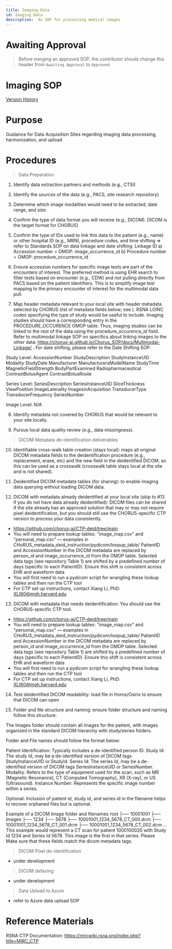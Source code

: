```yaml
---
title: Imaging Data
id: Imaging Data
description:  An SOP for processing medical images
---
```


# Awaiting Approval 
> Before merging an approved SOP, the contributor should change this header from `Awaiting Approval` to `Approved`

# Imaging SOP
[Version History](https://github.com/chorus-ai/Chorus_SOP/commits/review-imaging/sop-website/docs/Imaging-Data/review-imaging.mdx)

# Purpose

Guidance for Data Acquisition Sites regarding imaging data processing, harmonization, and upload

# Procedures

> Data Preparation
1. Identify data extraction partners and methods (e.g., CTSI) 

2. Identify the sources of the data (e.g., PACS, site research repository) 

3. Determine which image modalities would need to be extracted, date range, and size 

4. Confirm the type of data format you will receive (e.g., DICOM). DICOM is the target format for CHORUS) 

5. Confirm the type of IDs used to link this data to the patient (e.g., name) or other hospital ID (e.g., MRN), procedure codes, and time shifting => refer to Standards SOP on data linkage and date shifting. Linkage ID
a)	Accession number = OMOP: image_occurrence_id 
b)	Procedure number = OMOP: procedure_occurrence_id

6. Ensure accession numbers for specific image tests are part of the encounters of interest. The preferred method is using EHR search to filter tests based on encounter (e.g., CDW) and not pulling directly from PACS based on the patient identifiers. This is to simplify image test mapping to the primary encounter of interest for the multimodal data pull.

7. Map header metadata relevant to your local site with header metadata selected by CHORUS (list of metadata fields below; see ).  RSNA LOINC codes specifying the type of study would be useful to include. Imaging studies should have a corresponding entry in the PROCEDURE_OCCURENCE OMOP table. Thus, imaging studies can be linked to the rest of the data using the procedure_occurence_id field. Refer to multimodal linkage SOP on specifics about linking images to the other data: https://chorus-ai.github.io/Chorus_SOP/docs/Multimodal-Linkage/ . For date shifting, please refer to the  Date Shifting SOP.

Study Level:
AccessionNumber
StudyDescription
StudyInstanceUID
Modality
StudyDate
Manufacturer
ManufacturersModelName
StudyTime
MagneticFieldStrength
BodyPartExamined
Radiopharmaceutical
ContrastBolusAgent
ContrastBolusRoute

Series Level:
SeriesDescription
SeriesInstanceUID
SliceThickness
ViewPosition
ImageLaterality
ImagesinAcquisition
TransducerType
TransducerFrequency
SeriesNumber

Image Level: 
N/A

8. Identify metadata not covered by CHORUS that would be relevant to your site locally.

9. Pursue local data quality review (e.g., data missingness). 

> DICOM Metadata de-identification deliverables

10. Identifiable cross-walk table creation (stays local): maps all original DICOM metadata fields to the deidentification procedure (e.g., replacement, erase, etc) and the new field in the deidentified DICOM, so this can be used as a crosswalk (crosswalk table stays local at the site and is not shared).

11. Deidentified DICOM metadata tables (for sharing): to enable imaging data querying without loading DICOM data.

12. DICOM with metadata already deidentified at your local site (skip to #13 if you do not have data already deidentified): DICOM files can be shared if the site already has an approved solution that may or may not require pixel deidentification, but you should still use the CHORUS-specific CTP version to process your data consistently. 

- https://github.com/chorus-ai/CTP-deid/tree/main
- You will need to prepare lookup tables: "image_map.csv" and "personal_map.csv" — examples in CHoRUS_metadata_deid_instruction/pydicom/loopup_table/ 
    PatientID and AccessionNumber in the DICOM metadata are replaced by person_id and image_occurrence_id from the OMOP table.
    Selected data tags (see repository Table 1) are shifted by a predefined number of days (specific to each PatientID). Ensure this shift is consistent across EHR and waveform data
- You will first need to run a pydicom script for wrangling these lookup tables and then run the CTP tool
- For CTP set up instructions, contact Xiang Li, PhD: XLI60@mgh.harvard.edu

13. DICOM with metadata that needs deidentification: You should use the CHORUS-specific CTP tool.

- https://github.com/chorus-ai/CTP-deid/tree/main
- You will need to prepare lookup tables: "image_map.csv" and "personal_map.csv" — examples in CHoRUS_metadata_deid_instruction/pydicom/loopup_table/ 
    PatientID and AccessionNumber in the DICOM metadata are replaced by person_id and image_occurrence_id from the OMOP table.
    Selected data tags (see repository Table 1) are shifted by a predefined number of days (specific to each PatientID). Ensure this shift is consistent across EHR and waveform data
- You will first need to run a pydicom script for wrangling these lookup tables and then run the CTP tool
- For CTP set up instructions, contact Xiang Li, PhD: XLI60@mgh.harvard.edu

14. Test deidentified DICOM readability: load file in Horos/Osirix to ensure that DICOM can open

15. Folder and file structure and naming: ensure folder structure and naming follow this structure:

The Images folder should contain all images for the patient, with images organized in the standard DICOM hierarchy with study/series folders.

Folder and File names should follow the format below:

Patient Identification: Typically includes a de-identified person ID.
Study Id: The study Id, may be a de-identified version of DICOM tags StudyInstanceUID or StudyId.
Series Id: The series Id, may be a de-identified version of DICOM tags SeriesInstanceUID or SeriesNumber.
Modality: Refers to the type of equipment used for the scan, such as MR (Magnetic Resonance), CT (Computed Tomography), XR (X-ray), or US (Ultrasound).
Instance Number: Represents the specific image number within a series.

Optional: Inclusion of patient id, study id, and series id in the filename helps to recover orphaned files but is optional.

Example of a DICOM Image folder and filenames
root
  ├── 10001001
      ├── Images
          ├── 1234
              ├── 5678
                  ├── 10001001_1234_5678_CT_000.dcm
                  ├── 10001001_1234_5678_CT_001.dcm
                  ├── 10001001_1234_5678_CT_002.dcm
                  ...
This example would represent a CT scan for patient 1000100020 with Study Id 1234 and Series Id 5678. This image is the first in that series. Please Make sure that these fields match the dicom metadata tags.

> DICOM Pixel de-identification

- under development

> DICOM defacing

- under development

> Data Upload to Azure

- refer to Azure data upload SOP

# Reference Materials
RSNA CTP Documentation:
https://mircwiki.rsna.org/index.php?title=MIRC_CTP
